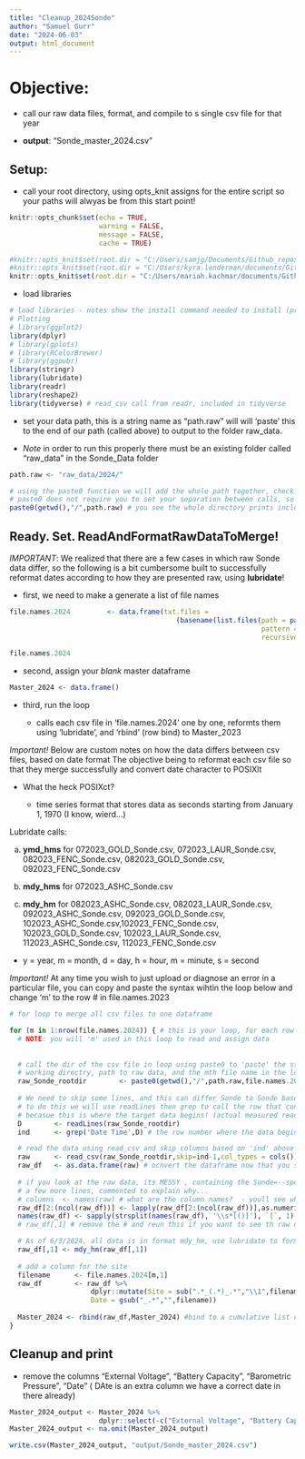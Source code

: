 ```yaml
---
title: "Cleanup_2024Sonde"
author: "Samuel Gurr"
date: "2024-06-03"
output: html_document
---
```


# Objective:

* call our raw data files, format, and compile to s single csv file for that year 

* **output**: "Sonde_master_2024.csv"


## Setup: 

* call your root directory, using opts_knit assigns for the entire script so your paths will alwyas be from this start point!

```r
knitr::opts_chunk$set(echo = TRUE, 
                      warning = FALSE, 
                      message = FALSE, 
                      cache = TRUE)

#knitr::opts_knit$set(root.dir = "C:/Users/samjg/Documents/Github_repositories/EAD-ASEB_EPA_LISS_Disease_Surveillance/Sonde_Data")
#knitr::opts_knit$set(root.dir = "C:/Users/kyra.lenderman/documents/Github/EAD-ASEB_EPA_LISS_Disease_Surveillance/Sonde_Data")
knitr::opts_knit$set(root.dir = "C:/Users/mariah.kachmar/documents/Github/EAD-ASEB_EPA_LISS_Disease_Surveillance/Sonde_Data")

```

* load libraries

```r
# load libraries - notes show the install command needed to install (pre installed)
# Plotting
# library(ggplot2)
library(dplyr)
# library(gplots)
# library(RColorBrewer)
# library(ggpubr)
library(stringr)
library(lubridate)
library(readr)
library(reshape2)
library(tidyverse) # read_csv call from readr, included in tidyverse
```


* set your data path, this is a string name as "path.raw" will will 'paste' this to the end of 
our path (called above) to output to the folder raw_data. 

* *Note* in order to run this properly there must be an existing folder called "raw_data" in the Sonde_Data folder

```r

path.raw <- "raw_data/2024/"

# using the paste0 function we will add the whole path together, check it out in the example below! 
# paste0 does not require you to set your separation between calls, so we will manually assign as "/"
paste0(getwd(),"/",path.raw) # you see the whole directory prints including the raw_data folder! yay.


```

## Ready. Set. ReadAndFormatRawDataToMerge! 

*IMPORTANT*: We realized that there are a few cases in which raw Sonde data differ, so the following is a bit cumbersome
built to successfully reformat dates according to how they are presented raw, using **lubridate**! 

* first, we need to make a generate a list of file names

```r

file.names.2024         <- data.frame(txt.files = 
                                         (basename(list.files(path = paste0(getwd(),"/",path.raw), 
                                                              pattern = "csv$", 
                                                              recursive = FALSE)))) 

file.names.2024

```

* second, assign your *blank* master dataframe 

```r

Master_2024 <- data.frame() 

```

* third, run the loop

  * calls each csv file in 'file.names.2024' one by one, reformts them using 'lubridate', and 'rbind' (row bind) to Master_2023
  

*Important!* Below are custom notes on how the data differs between csv files, based on date format
The objective being to reformat each csv file so that they merge successfully and convert date character to POSIXlt

* What the heck POSIXct?

  - time series format that stores data as seconds starting from January 1, 1970 (I know, wierd...)

Lubridate calls: 

(a) **ymd_hms** for 072023_GOLD_Sonde.csv, 072023_LAUR_Sonde.csv, 082023_FENC_Sonde.csv, 082023_GOLD_Sonde.csv, 092023_FENC_Sonde.csv

(b) **mdy_hms** for 072023_ASHC_Sonde.csv

(c) **mdy_hm** for 082023_ASHC_Sonde.csv, 082023_LAUR_Sonde.csv, 092023_ASHC_Sonde.csv, 092023_GOLD_Sonde.csv, 102023_ASHC_Sonde.csv,102023_FENC_Sonde.csv, 102023_GOLD_Sonde.csv, 102023_LAUR_Sonde.csv, 112023_ASHC_Sonde.csv, 112023_FENC_Sonde.csv

* y = year, m = month, d = day, h = hour, m = minute, s = second

*Important!* At any time you wish to just upload or diagnose an error in a particular file, you can copy and paste the syntax wihtin the loop below and change 'm' to the row # in file.names.2023
  
```r

# for loop to merge all csv files to one dataframe

for (m in 1:nrow(file.names.2024)) { # this is your loop, for each row in th filenames tbale, do the followin!
  # NOTE: you will 'm' used in this loop to read and assign data
  
  
  # call the dir of the csv file in loop using paste0 to 'paste' the strings for the 
  # working directry, path to raw data, and the mth file name in the loop
  raw_Sonde_rootdir        <- paste0(getwd(),"/",path.raw,file.names.2024[m,1]) #reads in the data files
  
  # We need to skip some lines, and this can differ Sonde to Sonde based on the equipment tech specs info, etc. 
  # to do this we will use readLines then grep to call the row that contains the delimiter 'Date Time', 
  # becasue this is where the target data begins! (actual measured readings!)
  D        <- readLines(raw_Sonde_rootdir) 
  ind      <- grep('Date Time',D) # the row number where the data begins, containing 'Date Time'

  # read the data using read_csv and skip columns based on 'ind' above 
  raw      <- read_csv(raw_Sonde_rootdir,skip=ind-1,col_types = cols())
  raw_df   <- as.data.frame(raw) # ocnvert the dataframe now that you skipped the crappola 
  
  # if you look at the raw data, its MESSY , containing the Sonde=--specific ID number in each column, this will NOT let us merge datasets
  # a few more lines, commented to explain why...
  # columns  <- names(raw) # what are the column names?  - youll see why
  raw_df[2:(ncol(raw_df))] <- lapply(raw_df[2:(ncol(raw_df))],as.numeric) # convert all data  to numeric
  names(raw_df) <- sapply(strsplit(names(raw_df), '\\s*[()]'), `[`, 1) # ommit all numeric column data, also the format of the units does not pair between datasets
  # raw_df[,1] # remove the # and reun this if you want to see th raw date format of an individual file - rationalize why we have a crazy conditioninal statement below

  # As of 6/3/2024, all data is in format mdy_hm, use lubridate to format to POSIXct format 
  raw_df[,1] <- mdy_hm(raw_df[,1])
  
  # add a column for the site 
  filename      <- file.names.2024[m,1]
  raw_df        <- raw_df %>% 
                    dplyr::mutate(Site = sub(".*_(.*)_.*","\\1",filename),
                    Date = gsub("_.*","",filename)) 
  
  Master_2024 <- rbind(raw_df,Master_2024) #bind to a cumulative list dataframe
}


```


## Cleanup and print 

* remove the columns "External Voltage", "Battery Capacity", "Barometric Pressure", "Date" ( DAte is an extra column we have a correct date in there already)

```r

Master_2024_output <- Master_2024 %>%  
                      dplyr::select(-c("External Voltage", "Battery Capacity", "Barometric Pressure", "Date")) 
Master_2024_output <- na.omit(Master_2024_output)

write.csv(Master_2024_output, "output/Sonde_master_2024.csv")
```
